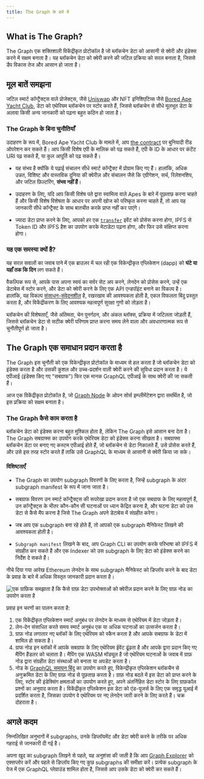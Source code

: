```yaml
---
title: The Graph के बारे में
---
```


## What is The Graph?

The Graph एक शक्तिशाली विकेंद्रीकृत प्रोटोकॉल है जो ब्लॉकचेन डेटा को आसानी से क्वेरी और इंडेक्स करने में सक्षम बनाता है। यह ब्लॉकचेन डेटा को क्वेरी करने की जटिल प्रक्रिया को सरल बनाता है, जिससे डैप विकास तेज और आसान हो जाता है।

## मूल बातें समझना

जटिल स्मार्ट कॉन्ट्रैक्ट्स वाले प्रोजेक्ट्स, जैसे [Uniswap](https://uniswap.org/) और NFT इनिशिएटिव्स जैसे [Bored Ape Yacht Club](https://boredapeyachtclub.com/), डेटा को एथेरियम ब्लॉकचेन पर स्टोर करते हैं, जिससे ब्लॉकचेन से सीधे मूलभूत डेटा के अलावा किसी अन्य जानकारी को पढ़ना बहुत कठिन हो जाता है।

### The Graph के बिना चुनौतियाँ

उदाहरण के रूप में, Bored Ape Yacht Club के मामले में, आप [the contract](https://etherscan.io/address/0xbc4ca0eda7647a8ab7c2061c2e118a18a936f13d#code) पर बुनियादी रीड ऑपरेशन कर सकते हैं। आप किसी विशेष एपी के मालिक को पढ़ सकते हैं, एपी के ID के आधार पर कंटेंट URI पढ़ सकते हैं, या कुल आपूर्ति को पढ़ सकते हैं।

- यह संभव है क्योंकि ये पढ़ाई संचालन सीधे स्मार्ट कॉन्ट्रैक्ट में प्रोग्राम किए गए हैं। हालांकि, अधिक उन्नत, विशिष्ट और वास्तविक दुनिया की क्वेरीज़ और संचालन जैसे कि एग्रीगेशन, सर्च, रिलेशनशिप, और जटिल फ़िल्टरिंग, **संभव नहीं हैं**।

- उदाहरण के लिए, यदि आप किसी विशेष पते द्वारा स्वामित्व वाले Apes के बारे में पूछताछ करना चाहते हैं और किसी विशेष विशेषता के आधार पर अपनी खोज को परिष्कृत करना चाहते हैं, तो आप यह जानकारी सीधे कॉन्ट्रैक्ट के साथ बातचीत करके प्राप्त नहीं कर पाएंगे।

- ज्यादा डेटा प्राप्त करने के लिए, आपको हर एक [`transfer`](https://etherscan.io/address/0xbc4ca0eda7647a8ab7c2061c2e118a18a936f13d#code#L1746) इवेंट को प्रोसेस करना होगा, IPFS से Token ID और IPFS हैश का उपयोग करके मेटाडेटा पढ़ना होगा, और फिर उसे संक्षिप्त करना होगा।

### यह एक समस्या क्यों है?

यह सरल सवालों का जवाब पाने में एक ब्राउज़र में चल रही एक विकेन्द्रीकृत एप्लिकेशन (dapp) को **घंटे या यहाँ तक कि दिन** लग सकते हैं।

वैकल्पिक रूप से, आपके पास अपना स्वयं का सर्वर सेट अप करने, लेनदेन को प्रोसेस करने, उन्हें एक डेटाबेस में स्टोर करने, और डेटा को क्वेरी करने के लिए एक API एन्डपॉइंट बनाने का विकल्प है। हालांकि, यह विकल्प [संसाधन-संवेदनशील](/network/benefits/) है, रखरखाव की आवश्यकता होती है, एकल विफलता बिंदु प्रस्तुत करता है, और विकेंद्रीकरण के लिए आवश्यक महत्वपूर्ण सुरक्षा गुणों को तोड़ता है।

ब्लॉकचेन की विशेषताएँ, जैसे अंतिमता, चेन पुनर्गठन, और अंकल ब्लॉक्स, प्रक्रिया में जटिलता जोड़ती हैं, जिससे ब्लॉकचेन डेटा से सटीक क्वेरी परिणाम प्राप्त करना समय लेने वाला और अवधारणात्मक रूप से चुनौतीपूर्ण हो जाता है।

## The Graph एक समाधान प्रदान करता है

The Graph इस चुनौती को एक विकेन्द्रीकृत प्रोटोकॉल के माध्यम से हल करता है जो ब्लॉकचेन डेटा को इंडेक्स करता है और उसकी कुशल और उच्च-प्रदर्शन वाली क्वेरी करने की सुविधा प्रदान करता है। ये एपीआई (इंडेक्स किए गए "सबग्राफ") फिर एक मानक GraphQL एपीआई के साथ क्वेरी की जा सकती हैं।

आज एक विकेंद्रीकृत प्रोटोकॉल है, जो [Graph Node](https://github.com/graphprotocol/graph-node) के ओपन सोर्स इम्प्लीमेंटेशन द्वारा समर्थित है, जो इस प्रक्रिया को सक्षम बनाता है।

### The Graph कैसे काम करता है

ब्लॉकचेन डेटा को इंडेक्स करना बहुत मुश्किल होता है, लेकिन The Graph इसे आसान बना देता है। The Graph सबग्राफ्स का उपयोग करके एथेरियम डेटा को इंडेक्स करना सीखता है। सबग्राफ्स ब्लॉकचेन डेटा पर बनाए गए कस्टम एपीआई होते हैं, जो ब्लॉकचेन से डेटा निकालते हैं, उसे प्रोसेस करते हैं, और उसे इस तरह स्टोर करते हैं ताकि उसे GraphQL के माध्यम से आसानी से क्वेरी किया जा सके।

#### विशिष्टताएँ

- The Graph का उपयोग subgraph विवरणों के लिए करता है, जिन्हें subgraph के अंदर subgraph manifest के रूप में जाना जाता है।

- सबग्राफ विवरण उन स्मार्ट कॉन्ट्रैक्ट्स की रूपरेखा प्रदान करता है जो एक सबग्राफ के लिए महत्वपूर्ण हैं, उन कॉन्ट्रैक्ट्स के भीतर कौन-कौन सी घटनाओं पर ध्यान केंद्रित करना है, और घटना डेटा को उस डेटा से कैसे मैप करना है जिसे The Graph अपने डेटाबेस में संग्रहीत करेगा।

- जब आप एक subgraph बना रहे होते हैं, तो आपको एक subgraph मैनिफेस्ट लिखने की आवश्यकता होती है।

- `Subgraph manifest` लिखने के बाद, आप Graph CLI का उपयोग करके परिभाषा को IPFS में संग्रहीत कर सकते हैं और एक Indexer को उस subgraph के लिए डेटा को इंडेक्स करने का निर्देश दे सकते हैं।

नीचे दिया गया आरेख Ethereum लेनदेन के साथ subgraph मैनिफेस्ट को डिप्लॉय करने के बाद डेटा के प्रवाह के बारे में अधिक विस्तृत जानकारी प्रदान करता है।

![एक ग्राफ़िक समझाता है कि कैसे ग्राफ़ डेटा उपभोक्ताओं को क्वेरीज़ प्रदान करने के लिए ग्राफ़ नोड का उपयोग करता है](/img/graph-dataflow.png)

प्रवाह इन चरणों का पालन करता है:

1.  एक विकेंद्रीकृत एप्लिकेशन स्मार्ट अनुबंध पर लेनदेन के माध्यम से एथेरियम में डेटा जोड़ता है।
2.  लेन-देन संसाधित करते समय स्मार्ट अनुबंध एक या अधिक घटनाओं का उत्सर्जन करता है।
3.  ग्राफ़ नोड लगातार नए ब्लॉकों के लिए एथेरियम को स्कैन करता है और आपके सबग्राफ के डेटा में शामिल हो सकता है।
4.  ग्राफ नोड इन ब्लॉकों में आपके सबग्राफ के लिए एथेरियम ईवेंट ढूंढता है और आपके द्वारा प्रदान किए गए मैपिंग हैंडलर को चलाता है। मैपिंग एक WASM मॉड्यूल है जो एथेरियम घटनाओं के जवाब में ग्राफ़ नोड द्वारा संग्रहीत डेटा संस्थाओं को बनाता या अपडेट करता है।
5.  नोड के [GraphQL समापन बिंदु](https://graphql.org/learn/) का उपयोग करते हुए, विकेन्द्रीकृत एप्लिकेशन ब्लॉकचैन से अनुक्रमित डेटा के लिए ग्राफ़ नोड से पूछताछ करता है। ग्राफ़ नोड बदले में इस डेटा को प्राप्त करने के लिए, स्टोर की इंडेक्सिंग क्षमताओं का उपयोग करते हुए, अपने अंतर्निहित डेटा स्टोर के लिए ग्राफ़कॉल प्रश्नों का अनुवाद करता है। विकेंद्रीकृत एप्लिकेशन इस डेटा को एंड-यूजर्स के लिए एक समृद्ध यूआई में प्रदर्शित करता है, जिसका उपयोग वे एथेरियम पर नए लेनदेन जारी करने के लिए करते हैं। चक्र दोहराता है।

## अगले कदम

निम्नलिखित अनुभागों में subgraphs, उनके डिप्लॉयमेंट और डेटा क्वेरी करने के तरीके पर अधिक गहराई से जानकारी दी गई है।

अपना खुद का subgraph लिखने से पहले, यह अनुशंसा की जाती है कि आप [Graph Explorer](https://thegraph.com/explorer) को एक्सप्लोर करें और पहले से डिप्लॉय किए गए कुछ subgraphs की समीक्षा करें। प्रत्येक subgraph के पेज में एक GraphQL प्लेग्राउंड शामिल होता है, जिससे आप उसके डेटा को क्वेरी कर सकते हैं।
